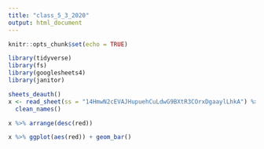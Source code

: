 ```yaml
---
title: "class_5_3_2020"
output: html_document
---
```


```r
knitr::opts_chunk$set(echo = TRUE)

library(tidyverse)
library(fs)
library(googlesheets4)
library(janitor)

```

```r

sheets_deauth()
x <- read_sheet(ss = "14HmwN2cEVAJHupuehCuLdwG9BXtR3COrxDgaaylLhkA") %>% 
  clean_names()

x %>% arrange(desc(red))

```

```r
x %>% ggplot(aes(red)) + geom_bar()
```

